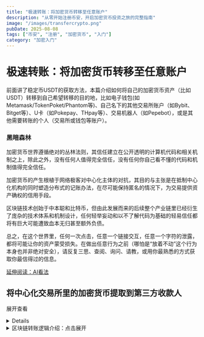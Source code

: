 ```yaml
---
title: "极速转账：将加密货币转移至任意账户"
description: "从零开始注册币安，开启加密货币投资之旅的完整指南"
image: "/images/transfercrypto.png"
pubDate: 2025-08-08
tags: ["币安", "注册", "加密货币", "入门"]
category: "加密入门"
---
```



# 极速转账：将加密货币转移至任意账户

前面讲了稳定币USDT的获取方法，本篇介绍如何将自己的加密货币资产（比如USDT）转移到自己希望转移的目的地，比如电子钱包(如Metamask/TokenPoket/Phantom等)、自己名下的其他交易所账户（如Bybit、Bitget等）、U卡（如Pokepay、THpay等）、交易机器人（如Pepebot），或是其他需要转账的个人（交易所或钱包等账户）。

### 黑暗森林
 
  加密货币世界遵循绝对的丛林法则，其信任建立在公开透明的计算机代码和相关机制之上，除此之外，没有任何人值得完全信任，没有任何你自己看不懂的代码和机制值得完全信任。
 
  加密货币的产生根植于网络极客对中心化主体的对抗，其目的与主张是在抵制中心化机构的同时塑造分布式的记账办法，在尽可能保持匿名的情况下，为交易提供资产确权的信用手段。

  区块链技术创始于中本聪和比特币，但由此发展而来的后续整个产业链里已经衍生了庞杂的技术体系和机制设计，任何轻举妄动和以不了解代码为基础的轻易信任都将有巨大可能遭致血本无归甚至额外负债。

  总之，在这个世界里，任何一次点击，任意一个链接交互，任意一个字符的泄露，都将可能让你的资产蒙受损失。在做出任意行为之前（哪怕是“放着不动”这个行为本身也并非绝对安全），请反复三思、查阅、询问、请教，或用你最熟悉的方式获取你最信得过的信息。

[延伸阅读：AI看法](https://gemini.google.com/share/8865f44e65c0)


## 将中心化交易所里的加密货币提取到第三方收款人

展开查看
<details>
在区块链世界里，至少在表面上看，是没有用户这个概念的，构成区块链转账支付方和收款方的不过是由代码计算出的一串英文字母与数字组合（字符串），也就是地址。对于不了解的朋友来说，我们可以粗略且恰党性有限地把“地址”理解为账户号码，当你没有账户号码对应的身份信息时，你并不知道这个账户号码代表的是谁。你不知道转账的两个账号是一个人的两个户头搬来搬去，还是是两个陌生人之间的操作。无论是支付方还是收款方，看起来都像是两段乱码。在传统金融世界中，银行等机构将每一个账户号码与某个个人的身份信息强制关联绑定。这样就可以让更多人明确交易双方究竟是谁。

但在纯粹的区块链上，没有人或机构（中心化组织）来将某个人与某个账户绑定（不过现实里已经发展出多种办法利用其他信息进行分析推理，进而让某些加密货币在被要求监管的地区或者市场进行合法的交易）。所以一个地址如果不属于被交易所或其他机构绑定过实名信息的用户，其身份是无法直接确认的，你需要额外的信息补充辅助你的判断，比如这个地址账号是由另一个懂得使用加密货币且你们商量好转账方式后他发过来的。或是你自己生成了一个地址切没有泄露，由你独自享有其全部访问控制权。

这就代表，当你从自己实际控制的加密货币地址（账户，比如中心化交易所里的某代币地址）转出任何代币到任何你不知道的地址，都将大概率造成资产损失，除非这个地址是你自己生成的且没有泄露，你知道如何正确的使用它们。或者某个地址你知道他是你准备转账或支付的对象。

</details>
       <details>
      <summary>区块链转账逻辑介绍：点击展开</summary>
      <p>这里是隐藏的详细内容，只有点击上面的摘要才会显示出来。</p>

    </details>
    


## 中心化交易所（CEX）里两个用户之间的转账

交易所内部转账，可以粗略类比现实中“同一家银行”之间的转账。因为全程不用涉及到另一家银行（类似交易所）的业务，无需支付额外的服务费用。所以两个用户在同一个交易所里的账户之间互转几乎完全免费，操作也简单，整体过程容易理解。并且如币安这样的头部交易所，现在基本都已经简化了支付逻辑，支持了二维码扫码收付款，所以其实际操作和支付宝微信别无二致。



## 在两个中心化交易所（CEX）之间转账（跨交易所转账）

两个交易所之间转账，涉及不同的两个主体，传统银行里也会因具体走款方式不同而对转出、转入收取不同的手续费用。





